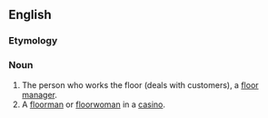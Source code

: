 ==English==

===Etymology===
{{compound|en|floor|person}}

===Noun===
{{en-noun|floorpeople|s}}

# The person who works the floor (deals with customers), a [[floor manager]].
# A [[floorman]] or [[floorwoman]] in a [[casino]].